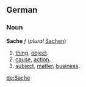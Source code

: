 ==German==
===Noun===
'''Sache''' ''f'' (''plural'' [[Sachen]])
# [[thing]], [[object]].
# [[cause]], [[action]].
# [[subject]], [[matter]], [[business]].

[[de:Sache]]
